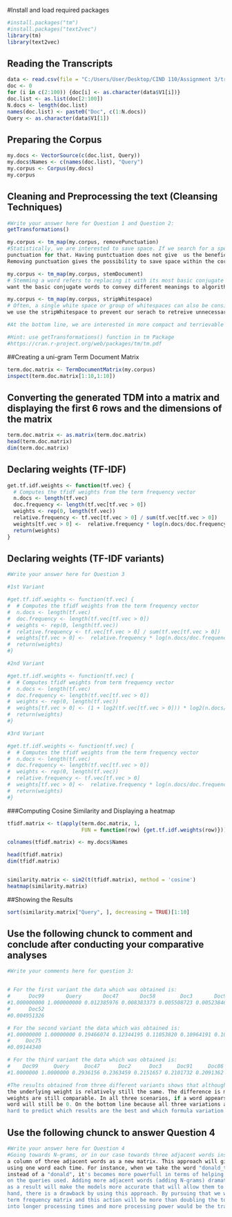 #Install and load required packages
```{r}
#install.packages("tm")
#install.packages("text2vec")
library(tm)
library(text2vec)
```


## Reading the Transcripts
```{r}
data <- read.csv(file = "C:/Users/User/Desktop/CIND 110/Assignment 3/transcripts.csv", header = F, sep = '|')
doc <- 0
for (i in c(2:100)) {doc[i] <- as.character(data$V1[i])}
doc.list <- as.list(doc[2:100])
N.docs <- length(doc.list)
names(doc.list) <- paste0("Doc", c(1:N.docs))
Query <- as.character(data$V1[1])
```

## Preparing the Corpus
```{r}
my.docs <- VectorSource(c(doc.list, Query))
my.docs$Names <- c(names(doc.list), "Query")
my.corpus <- Corpus(my.docs)
my.corpus
```


## Cleaning and Preprocessing the text (Cleansing Techniques)
```{r}
#Write your answer here for Question 1 and Question 2:
getTransformations()

my.corpus <- tm_map(my.corpus, removePunctuation)
#Statistically, we are interested to save space. If we search for a specific word, there is no necessity having 
punctuation for that. Having puntctuation does not give  us the beneficiery of retrieving words based on our search. 
Removing punctuation gives the possibility to save space within the corpus and retrieve only required words themselves.  

my.corpus <- tm_map(my.corpus, stemDocument)
# Stemming a word refers to replacing it with its most basic conjugate form. Stemming is common practice because we don’t 
want the basic conjugate words to convey different meanings to algorithms that we use to extract themes from unstructured texts. 

my.corpus <- tm_map(my.corpus, stripWhitespace)
# Often, a single white space or group of whitespaces can also be considered to be a “word” within a corpus. To prevent this, 
we use the stripWhitespace to prevent our serach to retreive unnecessary words and waste space. 

#At the bottom line, we are interested in more compact and terrievable corpus. To make sure to keep enough space for other data.

#Hint: use getTransformations() function in tm Package
#https://cran.r-project.org/web/packages/tm/tm.pdf
```

##Creating a uni-gram Term Document Matrix
```{r}
term.doc.matrix <- TermDocumentMatrix(my.corpus)
inspect(term.doc.matrix[1:10,1:10])
```

## Converting the generated TDM into a matrix and displaying the first 6 rows and the dimensions of the matrix
```{r}
term.doc.matrix <- as.matrix(term.doc.matrix)
head(term.doc.matrix)
dim(term.doc.matrix)
```

## Declaring weights (TF-IDF)
```{r}
get.tf.idf.weights <- function(tf.vec) {
  # Computes the tfidf weights from the term frequency vector
  n.docs <- length(tf.vec)
  doc.frequency <- length(tf.vec[tf.vec > 0])
  weights <- rep(0, length(tf.vec))
  relative.frequency <- tf.vec[tf.vec > 0] / sum(tf.vec[tf.vec > 0])
  weights[tf.vec > 0] <-  relative.frequency * log(n.docs/doc.frequency)
  return(weights)
}
```

## Declaring weights (TF-IDF variants)
```{r}
#Write your answer here for Question 3

#1st Variant

#get.tf.idf.weights <- function(tf.vec) {
#  # Computes the tfidf weights from the term frequency vector
#  n.docs <- length(tf.vec)
#  doc.frequency <- length(tf.vec[tf.vec > 0])
#  weights <- rep(0, length(tf.vec))
#  relative.frequency <- tf.vec[tf.vec > 0] / sum(tf.vec[tf.vec > 0])
#  weights[tf.vec > 0] <-  relative.frequency * log(n.docs/doc.frequency)
#  return(weights)
#}

#2nd Variant

#get.tf.idf.weights <- function(tf.vec) {
#  # Computes tfidf weights from term frequency vector
#  n.docs <- length(tf.vec)
#  doc.frequency <- length(tf.vec[tf.vec > 0])
#  weights <- rep(0, length(tf.vec))
#  weights[tf.vec > 0] <- (1 + log2(tf.vec[tf.vec > 0])) * log2(n.docs/doc.frequency)
#  return(weights)
#}

#3rd Variant

#get.tf.idf.weights <- function(tf.vec) {
#  # Computes the tfidf weights from the term frequency vector
#  n.docs <- length(tf.vec)
#  doc.frequency <- length(tf.vec[tf.vec > 0])
#  weights <- rep(0, length(tf.vec))
#  relative.frequency <- tf.vec[tf.vec > 0]
#  weights[tf.vec > 0] <-  relative.frequency * log(n.docs/doc.frequency)
#  return(weights)
#}

```

###Computing Cosine Similarity and Displaying a heatmap
```{r}
tfidf.matrix <- t(apply(term.doc.matrix, 1,
                        FUN = function(row) {get.tf.idf.weights(row)}))

colnames(tfidf.matrix) <- my.docs$Names

head(tfidf.matrix)
dim(tfidf.matrix)


similarity.matrix <- sim2(t(tfidf.matrix), method = 'cosine')
heatmap(similarity.matrix)
```

##Showing the Results
```{r}
sort(similarity.matrix["Query", ], decreasing = TRUE)[1:10]
```

## Use the following chunck to comment and conclude after conducting your comparative analyses
```{r}
#Write your comments here for question 3:


# For the first variant the data which was obtained is:
#      Doc99       Query       Doc47       Doc58        Doc3       Doc97       Doc36       Doc19       Doc91 
#1.000000000 1.000000000 0.012385976 0.008383373 0.005508723 0.005238462 0.005214897 0.005158892 0.005127050 
#      Doc52 
#0.004951326

# For the second variant the data which was obtained is:
#1.00000000 1.00000000 0.19466074 0.12344195 0.11053820 0.10964191 0.10174803 0.10148203 0.09256433 
#     Doc75 
#0.09144340 

# For the third variant the data which was obtained is:
#    Doc99     Query     Doc47      Doc2      Doc3     Doc91     Doc86      Doc1     Doc97     Doc95 
#1.0000000 1.0000000 0.2936156 0.2363459 0.2151657 0.2101732 0.2091362 0.1831315 0.1375301 0.1268444 

#The results obtained from three different variants shows that although the values assigned to each word differ, 
the underlying weight is relatively still the same. The difference is merely the scale of each method. The relative 
weights are still comparable. In all three scenarios, if a word appears in every document, the weight assigned to that 
word will still be 0. On the bottom line because all three variations are giving us different results, therefore it's 
hard to predict which results are the best and which formula variation can provide the best value.

```


## Use the following chunck to answer Question 4
```{r}
#Write your answer here for Question 4
#Going towards N-grams, or in our case towards three adjacent words instead of one will tell the system to create an 
a column of three adjacent words as a new matrix. This approach will give more power out of a bag of words model than 
using one word each time. For instance, when we take the word "donald_trump_president" as a three adjacent words matrix 
instead of a "donald", it's becomes more powerfull in terms of helping in word positioning and in word ordering based 
on the queries used. Adding more adjacent words (adding N-grams) dramatically increases the power of the matrix which 
as a result will make the models more accurate that will allow them to learn more signals from the data. On the other 
hand, there is a drawback by using this approach. By pursuing that we will add columns to create the appropriate document 
term frequency matrix and this action will be more than doubling the total size of our matrix.  This drawback will lead 
into longer processing times and more processing power would be the tradeoff for potentially stronger Information Retrieval.
```
